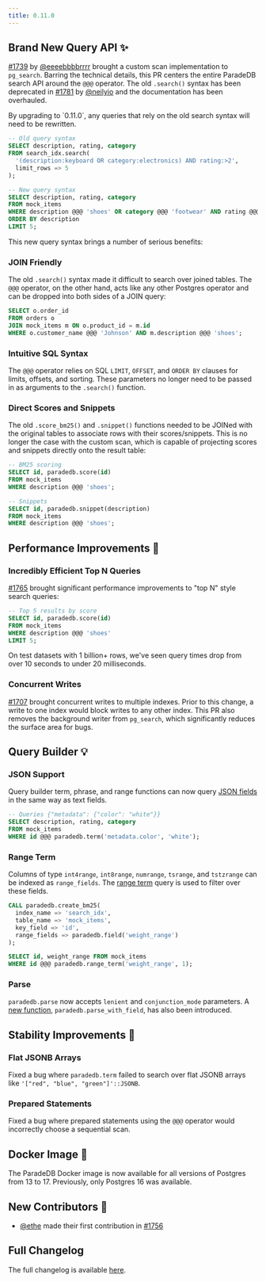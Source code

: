 ```yaml
---
title: 0.11.0
---
```


## Brand New Query API ✨

[#1739](https://github.com/paradedb/paradedb/pull/1739) by [@eeeebbbbrrrr](https://github.com/eeeebbbbrrrr) brought a custom scan implementation to `pg_search`.
Barring the technical details, this PR centers the entire ParadeDB search API around the `@@@` operator. The old `.search()` syntax has been deprecated in
[#1781](https://github.com/paradedb/paradedb/pull/1781) by [@neilyio](https://github.com/neilyio) and the documentation has been overhauled.

<Note>
  By upgrading to `0.11.0`, any queries that rely on the old search syntax will
  need to be rewritten.
</Note>

```sql
-- Old query syntax
SELECT description, rating, category
FROM search_idx.search(
  '(description:keyboard OR category:electronics) AND rating:>2',
  limit_rows => 5
);

-- New query syntax
SELECT description, rating, category
FROM mock_items
WHERE description @@@ 'shoes' OR category @@@ 'footwear' AND rating @@@ '>2'
ORDER BY description
LIMIT 5;
```

This new query syntax brings a number of serious benefits:

### JOIN Friendly

The old `.search()` syntax made it difficult to search over joined tables. The `@@@` operator, on the other hand, acts like any other Postgres operator
and can be dropped into both sides of a JOIN query:

```sql
SELECT o.order_id
FROM orders o
JOIN mock_items m ON o.product_id = m.id
WHERE o.customer_name @@@ 'Johnson' AND m.description @@@ 'shoes';
```

### Intuitive SQL Syntax

The `@@@` operator relies on SQL `LIMIT`, `OFFSET`, and `ORDER BY` clauses for limits, offsets, and sorting. These parameters no longer need to be passed in
as arguments to the `.search()` function.

### Direct Scores and Snippets

The old `.score_bm25()` and `.snippet()` functions needed to be JOINed with the original tables to associate rows with their scores/snippets. This is no longer the
case with the custom scan, which is capable of projecting scores and snippets directly onto the result table:

```sql
-- BM25 scoring
SELECT id, paradedb.score(id)
FROM mock_items
WHERE description @@@ 'shoes';

-- Snippets
SELECT id, paradedb.snippet(description)
FROM mock_items
WHERE description @@@ 'shoes';
```

## Performance Improvements 🚀

### Incredibly Efficient Top N Queries

[#1765](https://github.com/paradedb/paradedb/pull/1765) brought significant performance improvements to "top N" style search queries:

```sql
-- Top 5 results by score
SELECT id, paradedb.score(id)
FROM mock_items
WHERE description @@@ 'shoes'
LIMIT 5;
```

On test datasets with 1 billion+ rows, we've seen query times drop from over 10 seconds to under 20 milliseconds.

### Concurrent Writes

[#1707](https://github.com/paradedb/paradedb/pull/1707) brought concurrent writes to multiple indexes. Prior to this change, a write to one index
would block writes to any other index. This PR also removes the background writer from `pg_search`, which significantly reduces the surface area for bugs.

## Query Builder 💡

### JSON Support

Query builder term, phrase, and range functions can now query [JSON fields](/documentation/advanced/json/overview) in the same way as text fields.

```sql
-- Queries {"metadata": {"color": "white"}}
SELECT description, rating, category
FROM mock_items
WHERE id @@@ paradedb.term('metadata.color', 'white');
```

### Range Term

Columns of type `int4range`, `int8range`, `numrange`, `tsrange`, and `tstzrange` can be indexed as `range_fields`.
The [range term](/documentation/advanced/term/range_term) query is used to filter over these fields.

```sql
CALL paradedb.create_bm25(
  index_name => 'search_idx',
  table_name => 'mock_items',
  key_field => 'id',
  range_fields => paradedb.field('weight_range')
);

SELECT id, weight_range FROM mock_items
WHERE id @@@ paradedb.range_term('weight_range', 1);
```

### Parse

`paradedb.parse` now accepts `lenient` and `conjunction_mode` parameters. A [new function](/documentation/advanced/compound/parse), `paradedb.parse_with_field`, has also been introduced.

## Stability Improvements 💪

### Flat JSONB Arrays

Fixed a bug where `paradedb.term` failed to search over flat JSONB arrays like `'["red", "blue", "green"]'::JSONB`.

### Prepared Statements

Fixed a bug where prepared statements using the `@@@` operator would incorrectly choose a sequential scan.

## Docker Image 🐳

The ParadeDB Docker image is now available for all versions of Postgres from 13 to 17. Previously, only Postgres 16 was available.

## New Contributors 👋

- [@ethe](https://github.com/ethe) made their first contribution in [#1756](https://github.com/paradedb/paradedb/pull/1756)

## Full Changelog

The full changelog is available [here](https://github.com/paradedb/paradedb/releases/tag/v0.11.0).

